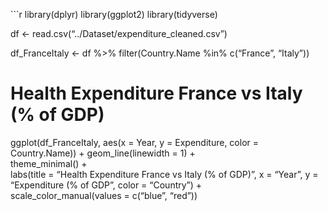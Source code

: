```r
library(dplyr)
library(ggplot2)
library(tidyverse)

df <- read.csv("../Dataset/expenditure_cleaned.csv")

df_FranceItaly <- df %>%
  filter(Country.Name %in% c("France", "Italy"))

# Health Expenditure France vs Italy (% of GDP)
ggplot(df_FranceItaly, aes(x = Year, y = Expenditure, color = Country.Name)) +
  geom_line(linewidth = 1) +                         
  theme_minimal() +                            
  labs(title = "Health Expenditure France vs Italy (% of GDP)",
       x = "Year", y = "Expenditure (% of GDP",
       color = "Country") +                      
  scale_color_manual(values = c("blue", "red"))

